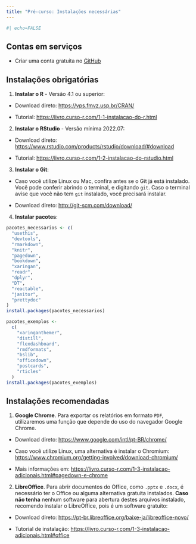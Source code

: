 ```yaml
---
title: "Pré-curso: Instalações necessárias"
---
```


```r
#| echo=FALSE
```

## Contas em serviços

- Criar uma conta gratuita no [GitHub](https://github.com/)

## Instalações obrigatórias

1. **Instalar o R** - Versão 4.1 ou superior: 

  - Download direto: <https://vps.fmvz.usp.br/CRAN/>
  
  - Tutorial: <https://livro.curso-r.com/1-1-instalacao-do-r.html>
    
    
2. **Instalar o RStudio** - Versão mínima 2022.07: 

  - Download direto: <https://www.rstudio.com/products/rstudio/download/#download>
  
  - Tutorial: <https://livro.curso-r.com/1-2-instalacao-do-rstudio.html>    
    
3. **Instalar o Git**:

  - Caso você utilize Linux ou Mac, confira antes se o Git já está instalado. Você pode conferir abrindo o terminal, e digitando `git`. Caso o terminal avise que você não tem `git` instalado, você precisará instalar.

  - Download direto: <http://git-scm.com/download/>    

4. **Instalar pacotes**:

```r
pacotes_necessarios <- c(
  "usethis",
  "devtools",
  "rmarkdown",
  "knitr",
  "pagedown",
  "bookdown",
  "xaringan",
  "readr",
  "dplyr",
  "DT",
  "reactable",
  "janitor",
  "prettydoc"
)
install.packages(pacotes_necessarios)
```

```r
pacotes_exemplos <-
  c(
    "xaringanthemer",
    "distill",
    "flexdashboard",
    "rmdformats",
    "bslib",
    "officedown",
    "postcards",
    "rticles"
  )
install.packages(pacotes_exemplos)
```
    
## Instalações recomendadas

  1. **Google Chrome**. Para exportar os relatórios em formato `PDF`, utilizaremos uma função que depende do uso do navegador Google Chrome. 
  
  - Download direto: <https://www.google.com/intl/pt-BR/chrome/>
    
  - Caso você utilize Linux, uma alternativa é instalar o Chromium: <https://www.chromium.org/getting-involved/download-chromium/>
    
  - Mais informações em: <https://livro.curso-r.com/1-3-instalacao-adicionais.html#pagedown-e-chrome>
  
  
  2. **LibreOffice**. Para abrir documentos do Office, como `.pptx` e `.docx`, é necessário ter o Office ou alguma alternativa gratuita instalados. **Caso não tenha** nenhum software para abertura destes arquivos instalado, recomendo instalar o LibreOffice, pois é um software gratuito:
  
  - Download direto: <https://pt-br.libreoffice.org/baixe-ja/libreoffice-novo/>
    
  - Tutorial de instalação: <https://livro.curso-r.com/1-3-instalacao-adicionais.html#office>
  
  
